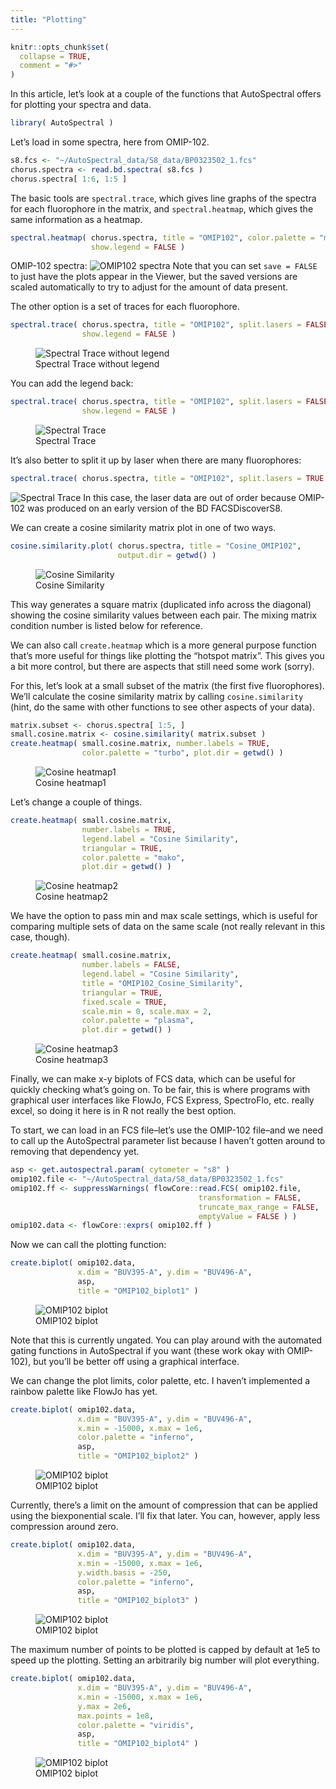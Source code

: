 ```yaml
---
title: "Plotting"
---
```


```r
knitr::opts_chunk$set(
  collapse = TRUE,
  comment = "#>"
)
```

In this article, let's look at a couple of the functions that AutoSpectral offers for plotting your spectra and data.

```r
library( AutoSpectral )
```

Let's load in some spectra, here from OMIP-102.
```r
s8.fcs <- "~/AutoSpectral_data/S8_data/BP0323502_1.fcs"
chorus.spectra <- read.bd.spectra( s8.fcs )
chorus.spectra[ 1:6, 1:5 ]
```
The basic tools are `spectral.trace`, which gives line graphs of the spectra for each fluorophore in the matrix, and `spectral.heatmap`, which gives the same information as a heatmap.

```r
spectral.heatmap( chorus.spectra, title = "OMIP102", color.palette = "mako",
                  show.legend = FALSE )
```
OMIP-102 spectra:
![OMIP102 spectra](figures/OMIP102_spectral_heatmap.jpg)
Note that you can set `save = FALSE` to just have the plots appear in the Viewer, but the saved versions are scaled automatically to try to adjust for the amount of data present.

The other option is a set of traces for each fluorophore.

```r
spectral.trace( chorus.spectra, title = "OMIP102", split.lasers = FALSE,
                show.legend = FALSE )
```

![Spectral Trace without legend](figures/OMIP102_trace_noLegend.jpg)

You can add the legend back:

```r
spectral.trace( chorus.spectra, title = "OMIP102", split.lasers = FALSE,
                show.legend = FALSE )
```
![Spectral Trace](figures/OMIP102.jpg)

It's also better to split it up by laser when there are many fluorophores:

```r
spectral.trace( chorus.spectra, title = "OMIP102", split.lasers = TRUE )
```
![Spectral Trace](figures/OMIP102_by_laser.jpg)
In this case, the laser data are out of order because OMIP-102 was produced on an early version of the BD FACSDiscoverS8.

We can create a cosine similarity matrix plot in one of two ways.

```r
cosine.similarity.plot( chorus.spectra, title = "Cosine_OMIP102", 
                        output.dir = getwd() )
```
![Cosine Similarity](figures/Cosine_OMIP102.jpg)

This way generates a square matrix (duplicated info across the diagonal) showing the cosine similarity values between each pair. The mixing matrix condition number is listed below for reference.

We can also call `create.heatmap` which is a more general purpose function that's more useful for things like plotting the "hotspot matrix". This gives you a bit more control, but there are aspects that still need some work (sorry).

For this, let's look at a small subset of the matrix (the first five fluorophores). We'll calculate the cosine similarity matrix by calling `cosine.similarity` (hint, do the same with other functions to see other aspects of your data).

```r
matrix.subset <- chorus.spectra[ 1:5, ]
small.cosine.matrix <- cosine.similarity( matrix.subset )
create.heatmap( small.cosine.matrix, number.labels = TRUE,
                color.palette = "turbo", plot.dir = getwd() )
```
![Cosine heatmap1](figures/heatmap.jpg)


Let's change a couple of things.
```r
create.heatmap( small.cosine.matrix, 
                number.labels = TRUE,
                legend.label = "Cosine Similarity",
                triangular = TRUE,
                color.palette = "mako",
                plot.dir = getwd() )
```
![Cosine heatmap2](figures/heatmap1.jpg)

We have the option to pass min and max scale settings, which is useful for comparing multiple sets of data on the same scale (not really relevant in this case, though).
```r
create.heatmap( small.cosine.matrix, 
                number.labels = FALSE,
                legend.label = "Cosine Similarity",
                title = "OMIP102_Cosine_Similarity",
                triangular = TRUE,
                fixed.scale = TRUE,
                scale.min = 0, scale.max = 2,
                color.palette = "plasma",
                plot.dir = getwd() )
```
![Cosine heatmap3](figures/OMIP102_Cosine_Similarity_heatmap.jpg)

Finally, we can make x-y biplots of FCS data, which can be useful for quickly checking what's going on. To be fair, this is where programs with graphical user interfaces like FlowJo, FCS Express, SpectroFlo, etc. really excel, so doing it here is in R not really the best option.

To start, we can load in an FCS file--let's use the OMIP-102 file--and we need to call up the AutoSpectral parameter list because I haven't gotten around to removing that dependency yet.

```r
asp <- get.autospectral.param( cytometer = "s8" )
omip102.file <- "~/AutoSpectral_data/S8_data/BP0323502_1.fcs"
omip102.ff <- suppressWarnings( flowCore::read.FCS( omip102.file, 
                                          transformation = FALSE,
                                          truncate_max_range = FALSE,
                                          emptyValue = FALSE ) )
omip102.data <- flowCore::exprs( omip102.ff )
```

Now we can call the plotting function:
```r
create.biplot( omip102.data,
               x.dim = "BUV395-A", y.dim = "BUV496-A",
               asp,
               title = "OMIP102_biplot1" )
```
![OMIP102 biplot](figures/OMIP102_biplot1.jpg)

Note that this is currently ungated. You can play around with the automated gating functions in AutoSpectral if you want (these work okay with OMIP-102), but you'll be better off using a graphical interface.

We can change the plot limits, color palette, etc.
I haven't implemented a rainbow palette like FlowJo has yet.
```r
create.biplot( omip102.data,
               x.dim = "BUV395-A", y.dim = "BUV496-A",
               x.min = -15000, x.max = 1e6,
               color.palette = "inferno",
               asp, 
               title = "OMIP102_biplot2" )
```
![OMIP102 biplot](figures/OMIP102_biplot2.jpg)

Currently, there's a limit on the amount of compression that can be applied using the biexponential scale. I'll fix that later. You can, however, apply less compression around zero.

```r
create.biplot( omip102.data,
               x.dim = "BUV395-A", y.dim = "BUV496-A",
               x.min = -15000, x.max = 1e6,
               y.width.basis = -250,
               color.palette = "inferno",
               asp,  
               title = "OMIP102_biplot3" )
```
![OMIP102 biplot](figures/OMIP102_biplot3.jpg)

The maximum number of points to be plotted is capped by default at 1e5 to speed up the plotting. Setting an arbitrarily big number will plot everything.

```r
create.biplot( omip102.data,
               x.dim = "BUV395-A", y.dim = "BUV496-A",
               x.min = -15000, x.max = 1e6,
               y.max = 2e6,
               max.points = 1e8,
               color.palette = "viridis",
               asp,   
               title = "OMIP102_biplot4" )
```
![OMIP102 biplot](figures/OMIP102_biplot4.jpg)

